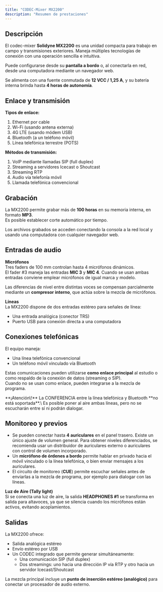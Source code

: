 ```yaml
---
title: "CODEC-Mixer MX2200"
description: "Resumen de prestaciones"
---
```


## Descripción

El codec-mixer **Solidyne MX2200** es una unidad compacta para trabajo en campo y transmisiones exteriores. Maneja múltiples tecnologías de conexión con una operación sencilla e intuitiva.

Puede configurarse desde su **pantalla a bordo** o, al conectarla en red, desde una computadora mediante un navegador web.

Se alimenta con una fuente conmutada de **12 VCC / 1,25 A**, y su batería interna brinda hasta **4 horas de autonomía**.

## Enlace y transmisión

**Tipos de enlace:**

1. Ethernet por cable
2. Wi-Fi (usando antena externa)
3. 4G LTE (usando módem USB)
4. Bluetooth (a un teléfono móvil)
5. Línea telefónica terrestre (POTS)

**Métodos de transmisión:**

1. VoIP mediante llamadas SIP (full duplex)
2. Streaming a servidores Icecast o Shoutcast
3. Streaming RTP
4. Audio vía telefonía móvil
5. Llamada telefónica convencional

## Grabación

La MX2200 permite grabar más de **100 horas** en su memoria interna, en formato **MP3**.\
Es posible establecer corte automático por tiempo.

Los archivos grabados se acceden conectando la consola a la red local y usando una computadora con cualquier navegador web.

## Entradas de audio

**Micrófonos**\
Tres faders de 100 mm controlan hasta 4 micrófonos dinámicos. \
El fader #3 maneja las entradas **MIC 3** y **MIC 4**. Cuando se usan ambas entradas conviene emplear micrófonos de igual marca y modelo.

Las diferencias de nivel entre distintas voces se compensan parcialmente mediante un **compresor interno**, que actúa sobre la mezcla de micrófonos.

**Líneas**\
La MX2200 dispone de dos entradas estéreo para señales de línea:

- Una entrada analógica (conector TRS)
- Puerto USB para conexión directa a una computadora

## Conexiones telefónicas

El equipo maneja:

- Una línea telefónica convencional
- Un teléfono móvil vinculado vía Bluetooth

Estas comunicaciones pueden utilizarse **como enlace principal** al estudio o como respaldo de la conexión de datos (streaming o SIP).\
Cuando no se usan como enlace, pueden integrarse a la mezcla de programa.

<Warning>
  **¡Atención\!** La CONFERENCIA entre la línea telefónica y Bluetooth **no está soportada**.\
  Es posible poner al aire ambas líneas, pero no se escucharán entre sí ni podrán dialogar.
</Warning>

## Monitoreo y previos

- Se pueden conectar hasta **4 auriculares** en el panel trasero. Existe un único ajuste de volumen general. Para obtener niveles diferenciados, se recomienda usar un distribuidor de auriculares externo o auriculares con control de volumen incorporado.
- Un **micrófono de órdenes a bordo** permite hablar en privado hacia el móvil vinculado o la línea telefónica, o bien enviar mensajes a los auriculares.
- El circuito de monitoreo (**CUE**) permite escuchar señales antes de enviarlas a la mezcla de programa, por ejemplo para dialogar con las líneas.

**Luz de Aire (Tally light)**\
Si se conecta una luz de aire, la salida **HEADPHONES #1** se transforma en salida para altavoces, ya que se silencia cuando los micrófonos están activos, evitando acoplamientos.

## Salidas

La MX2200 ofrece:

- Salida analógica estéreo
- Envío estéreo por USB
- Un CODEC integrado que permite generar simultáneamente:
  - Una comunicación SIP (full duplex)
  - Dos streamings: uno hacia una dirección IP vía RTP y otro hacia un servidor Icecast/Shoutcast

La mezcla principal incluye un **punto de inserción estéreo (analógico)** para conectar un procesador de audio externo.